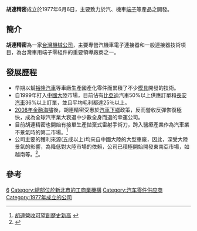 {{Newsrelease|time=2020-02-14T03:37:32+00:00}}
{{Infobox_Company |
  company_name = 胡連精密股份有限公司|
  company_name_en = hulane Co., Ltd.|
  company_logo   = [[File:胡連精密股份有限公司.png|150px]]|
  company_type   = [[上櫃公司|上櫃公司]]|
  local_code_name        = TW|
  local_code        = 20759430|
  foundation     = 1977年6月6日|
  market_information = {{otc|6279}}<br>（2002年11月26日上櫃）|
  location       = {{flagicon|Taiwan}} [[新北市|新北市]][[汐止區|汐止區]]環河街68號|
  zip_code       = 221|
  telephone_no   = +886 2 2694-0551|
  key_people     = [[董事長|董事長]]：張子雄<br>[[總經理|總經理]]：胡盛清<br>[[發言人|發言人]]：趙菁山 |
  industry       = [[製造業|製造業]]|
  products       = 自製[[端子|端子]]、自製塑膠件、其他、模具、外購塑膠件、外購端子|
  capital        = [[新臺幣|新台幣]]9.71億元（2014年12月）|
  revenue        = {{profit}}[[新臺幣|新台幣]]32.3億元 (2014)<br>{{profit}}[[新臺幣|新台幣]]27.9億元 (2013)<br>{{Decrease}}[[新臺幣|新台幣]]24.3億元 (2012)<br>{{profit}}[[新臺幣|新台幣]]24.6億元 (2011)<br>{{profit}}[[新臺幣|新台幣]]23.1億元 (2010)<br>|
  net_income     = {{profit}}[[新臺幣|新台幣]]6.12億元 (2013)<br>{{profit}}[[新臺幣|新台幣]]4.20億元 (2012)<br>{{Decrease}}[[新臺幣|新台幣]]3.94億元 (2011)<br>{{profit}}[[新臺幣|新台幣]]4.25億元 (2010)|
  num_employees  =330 人 (2014) |
  subsid         =胡連電子(南京)股份有限公司<br>胡連電子(深圳)有限公司<br>胡連電子(越南)股份有限公司<br>東莞胡連電子科技有限公司|
  homepage       = [http://www.hulane.com.tw www.hulane.com.tw] |}}

'''胡連精密'''成立於1977年6月6日，主要致力於汽、機車[[端子|端子]]等產品之開發。

==簡介==
'''胡連精密'''為一家[[台灣|台灣]][[機械|機械]][[公司|公司]]，主要專營汽機車電子連接器和一般連接器技術項目，為台灣車用端子零組件的重要領導廠商之一。
==發展歷程==
*早期以幫[[裕隆汽車|裕隆汽車]]等車廠生產國產化零件而累積了不少[[模具|模具]]開發的技術。
*自1999年打入[[中國大陸|中國大陸]]市場，目前佔有[[比亞迪|比亞迪]]汽車50%以上供應訂單和[[長安汽車|長安汽車]]36%以上訂單，並且平均毛利都達25％以上。
*[[2000年代後期環球金融危機|2008年金融海嘯]]後，胡連精密受惠於[[汽車下鄉|汽車下鄉]]政策，反而營收反彈恢復極快，成為全球汽車業大衰退中少數全身而退的幸運公司。
*目前胡連精密也開始有接單生產拋棄式雷射手術刀，跨入醫療產業作為汽車業不景氣時的第二市場。<ref>[http://tw.stock.yahoo.com/news_content/url/d/a/100128/3/1vhti.html 胡連營收可望創歷史新高] {{webarchive|url=https://web.archive.org/web/20100131085836/http://tw.stock.yahoo.com/news_content/url/d/a/100128/3/1vhti.html |date=2010-01-31 }}</ref>
*公司主要的獲利來源(五成以上)均來自中國大陸的大型車廠，因此，深受大陸景氣的影響，為降低對大陸市場的依賴，公司已積極開始開發東南亞市場，如越南等。<ref>{{Cite web |url=http://twtom.pixnet.net/blog/post/39026252-%e8%83%a1%e9%80%a3%ef%bc%886279%ef%bc%89 |title=胡連獲利來源分析(永豐金證券研究報告) |access-date=2015-01-14 |archive-date=2016-03-04 |archive-url=https://web.archive.org/web/20160304140434/http://twtom.pixnet.net/blog/post/39026252-%E8%83%A1%E9%80%A3%EF%BC%886279%EF%BC%89 |dead-url=no }}</ref>。

==參考==
{{reflist}}

[[Category:中華民國證券櫃檯買賣中心上櫃公司|6]]
[[Category:總部位於新北市的工商業機構|Category:總部位於新北市的工商業機構]]
[[Category:汽车零件供应商|Category:汽车零件供应商]]
[[Category:1977年成立的公司|Category:1977年成立的公司]]